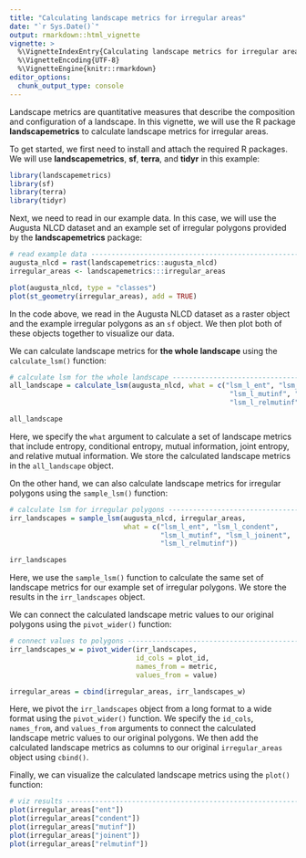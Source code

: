 ```yaml
---
title: "Calculating landscape metrics for irregular areas"
date: "`r Sys.Date()`"
output: rmarkdown::html_vignette
vignette: >
  %\VignetteIndexEntry{Calculating landscape metrics for irregular areas}
  %\VignetteEncoding{UTF-8}
  %\VignetteEngine{knitr::rmarkdown}
editor_options: 
  chunk_output_type: console
---
```


Landscape metrics are quantitative measures that describe the composition and configuration of a landscape.
In this vignette, we will use the R package **landscapemetrics** to calculate landscape metrics for irregular areas.

To get started, we first need to install and attach the required R packages. 
We will use **landscapemetrics**, **sf**, **terra**, and **tidyr** in this example:

```r
library(landscapemetrics)
library(sf)
library(terra)
library(tidyr)
```

Next, we need to read in our example data. 
In this case, we will use the Augusta NLCD dataset and an example set of irregular polygons provided by the **landscapemetrics** package:

```r
# read example data ----------------------------------------------------
augusta_nlcd = rast(landscapemetrics::augusta_nlcd)
irregular_areas <- landscapemetrics:::irregular_areas

plot(augusta_nlcd, type = "classes")
plot(st_geometry(irregular_areas), add = TRUE)
```

In the code above, we read in the Augusta NLCD dataset as a raster object and the example irregular polygons as an `sf` object.
We then plot both of these objects together to visualize our data.

We can calculate landscape metrics for **the whole landscape** using the `calculate_lsm()` function:

```r
# calculate lsm for the whole landscape -----------------------------------
all_landscape = calculate_lsm(augusta_nlcd, what = c("lsm_l_ent", "lsm_l_condent", 
                                                      "lsm_l_mutinf", "lsm_l_joinent", 
                                                      "lsm_l_relmutinf"))

all_landscape
```

Here, we specify the `what` argument to calculate a set of landscape metrics that include entropy, conditional entropy, mutual information, joint entropy, and relative mutual information. 
We store the calculated landscape metrics in the `all_landscape` object.

On the other hand, we can also calculate landscape metrics for irregular polygons using the `sample_lsm()` function:

```r
# calculate lsm for irregular polygons ------------------------------------
irr_landscapes = sample_lsm(augusta_nlcd, irregular_areas,
                            what = c("lsm_l_ent", "lsm_l_condent",
                                     "lsm_l_mutinf", "lsm_l_joinent", 
                                     "lsm_l_relmutinf"))

irr_landscapes
```

Here, we use the `sample_lsm()` function to calculate the same set of landscape metrics for our example set of irregular polygons.
We store the results in the `irr_landscapes` object.

We can connect the calculated landscape metric values to our original polygons using the `pivot_wider()` function:

```r
# connect values to polygons ----------------------------------------------
irr_landscapes_w = pivot_wider(irr_landscapes, 
                               id_cols = plot_id,
                               names_from = metric, 
                               values_from = value)

irregular_areas = cbind(irregular_areas, irr_landscapes_w)
```

Here, we pivot the `irr_landscapes` object from a long format to a wide format using the `pivot_wider()` function. 
We specify the `id_cols`, `names_from`, and `values_from` arguments to connect the calculated landscape metric values to our original polygons. 
We then add the calculated landscape metrics as columns to our original `irregular_areas` object using `cbind()`.

Finally, we can visualize the calculated landscape metrics using the `plot()` function:

```r
# viz results -------------------------------------------------------------
plot(irregular_areas["ent"])
plot(irregular_areas["condent"])
plot(irregular_areas["mutinf"])
plot(irregular_areas["joinent"])
plot(irregular_areas["relmutinf"])
```
